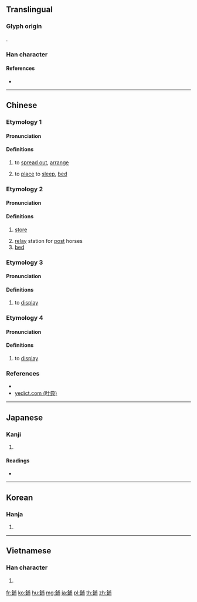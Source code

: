 {{character info/new}}
{{also|铺|舖}}
==Translingual==

===Glyph origin===
{{Han etym}}
{{Han compound|金|alt1=釒|甫|ls=psc|c1=s|c2=p|t1=gold, metal}}.

===Han character===
{{Han char|rn=167|rad=金|as=07|sn=15|four=83127|canj=CIJB|ids=⿰釒甫}}

====References====
* {{Han ref|kx=1308.210|dkj=40491|dj=1810.170|hdz=64204.120|uh=92EA|ud=37610|bh=BE51|bd=48721}}

----

==Chinese==
{{zh-forms|s=铺}}

===Etymology 1===
{{rfe|lang=zh}}

====Pronunciation====
{{zh-pron
|m=pū
|c=pou1
|h=pfs=phû
|mn=pho͘
|mc=2
|oc=2,1
|ma=
|cat=v
}}

====Definitions====
{{zh-hanzi}}

# to [[spread out]], [[arrange]]
#: {{zh-x|我 家 裡 鋪{pū} 了 地毯。|My place is carpeted.}}
# to [[place]] to [[sleep]], [[bed]]

===Etymology 2===
{{zh-forms|t2=舖|s=铺}}
{{rfe|lang=zh}}

====Pronunciation====
{{zh-pron
|m=pù
|c=pou3
|mn=phò͘
|mc=3
|oc=n,2
|cat=n
}}

====Definitions====
{{zh-hanzi}}

# [[store]]
#: {{zh-x|舖頭{tau4-2}|store|C}}
# [[relay]] station for [[post]] horses
# [[bed]]

===Etymology 3===
{{rfe|lang=zh}}

====Pronunciation====
{{zh-pron
|m=fū
|mc=1
|oc=1,3
|ma=
|cat=v
}}

====Definitions====
{{zh-hanzi}}

# to [[display]]

===Etymology 4===
{{rfe|lang=zh}}

====Pronunciation====
{{zh-pron
|m=bū
|mc=
|oc=
|cat=v
}}

====Definitions====
{{zh-hanzi}}

# to [[display]]

===References===
* {{R:twedu|A04300}}
* [http://www.yedict.com/htm/94/94FA.htm yedict.com (叶典)]

----

==Japanese==

===Kanji===
{{ja-kanji|grade=|rs=金07}}

# {{defn|lang=ja|sort=金07}}

====Readings====
* {{ja-readings|on=[[ほ]] (ho), [[ふ]] (fu)|kun=[[しく]] (shiku), [[みせ]] (mise)|nanori=}}

----

==Korean==

===Hanja===
{{ko-hanja|hangeul=포|eumhun=|rv=po|mr=p'o|y=pho}}

# {{defn|lang=ko|sort=金07}}

----

==Vietnamese==

===Han character===
{{vi-hantu|[[phô]], [[phố]], [[pho]]|rs=金07}}

# {{defn|vi}}

[[fr:鋪]]
[[ko:鋪]]
[[hu:鋪]]
[[mg:鋪]]
[[ja:鋪]]
[[pl:鋪]]
[[th:鋪]]
[[zh:鋪]]